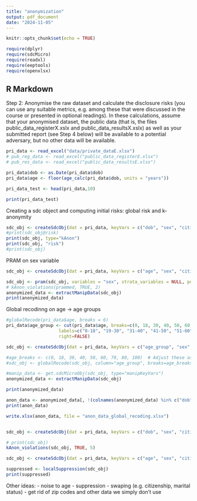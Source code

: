 ```yaml
---
title: "anonymization"
output: pdf_document
date: "2024-11-05"
---
```


```r
knitr::opts_chunk$set(echo = TRUE)
```

```r
require(dplyr)  
require(sdcMicro)
require(readxl)
require(eeptools)
require(openxlsx)
```

## R Markdown

Step 2: Anonymise the raw dataset and calculate the disclosure risks (you can use any suitable metrics, e.g. among these that were discussed in the course or presented in optional readings). In these calculations, assume that your anonymised dataset, the public data (that is, the files public_data_registerX.xslx and public_data_resultsX.xslx) as well as your submitted report (see Step 4 below) will be available to a potential adversary, but no other data will be available.

```r
pri_data <- read_excel("data/private_dataE.xlsx")
# pub_reg_data <- read_excel("public_data_registerE.xlsx")
# pub_res_data <- read_excel("public_data_resultsE.xlsx")

pri_data$dob <- as.Date(pri_data$dob)
pri_data$age <- floor(age_calc(pri_data$dob, units = "years"))

pri_data_test <- head(pri_data,10)

print(pri_data_test)
```
Creating a sdc object and computing initial risks: global risk and k-anonymity 
```r
sdc_obj <- createSdcObj(dat = pri_data, keyVars = c("dob", "sex", "citizenship", "marital_status"))
#print(sdc_obj@risk)
print(sdc_obj, type="kAnon")
print(sdc_obj, "risk")
#print(sdc_obj)
```
PRAM on sex variable 
```r
sdc_obj <- createSdcObj(dat = pri_data, keyVars = c("age", "sex", "citizenship", "marital_status"))

sdc_obj <- pram(sdc_obj, variables = "sex", strata_variables = NULL, pd = 0.8, alpha = 0.5)
# kAnon_violations(prammed, TRUE, 2)
anonymized_data <- extractManipData(sdc_obj)
print(anonymized_data)


```

Global recodinng on age -> age groups 
```r
#globalRecode(pri_data$age, breaks = 6)
pri_data$age_group <- cut(pri_data$age, breaks=c(0, 18, 30, 40, 50, 60, 70, 80, 100), 
                    labels=c("0-18", "19-30", "31-40", "41-50", "51-60", "61-70", "71-80", "81+"), 
                    right=FALSE)

sdc_obj <- createSdcObj(dat = pri_data, keyVars = c("age_group", "sex", "citizenship", "marital_status"))

#age_breaks <- c(0, 18, 30, 40, 50, 60, 70, 80, 100)  # Adjust these as needed
#sdc_obj <- globalRecode(sdc_obj, column="age_group", breaks=age_breaks, labels=c("0-18", "19-30", "31-40", "41-50", "51-60", "61-70", "71-80", "81+"))

#manip_data <- get.sdcMicroObj(sdc_obj, type="manipKeyVars")
anonymized_data <- extractManipData(sdc_obj)

print(anonymized_data)

anon_data <- anonymized_data[, !(colnames(anonymized_data) %in% c("dob", "age"))]
print(anon_data)

write.xlsx(anon_data, file = "anon_data_global_recoding.xlsx")



```

```r
sdc_obj <- createSdcObj(dat = pri_data, keyVars = c("dob", "sex", "citizenship", "marital_status"))

# print(sdc_obj)
kAnon_violations(sdc_obj, TRUE, 5)
```
```r
sdc_obj <- createSdcObj(dat = pri_data, keyVars = c("age", "sex", "citizenship", "marital_status"))

suppressed <- localSuppression(sdc_obj)
print(suppressed)
```

Other ideas:
- noise to age
- suppression
- swaping (e.g. citizenship, marital status)
- get rid of zip codes and other data we simply don't use

